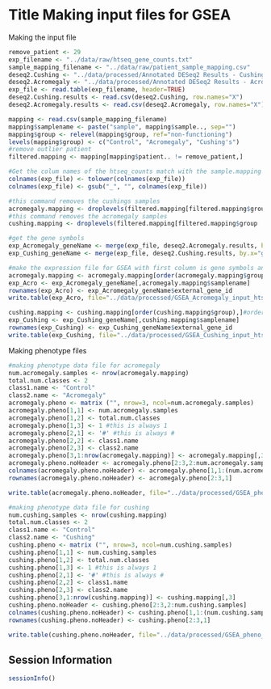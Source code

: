 Title Making input files for GSEA
========================================================

Making the input file

```r
remove_patient <- 29
exp_filename <- "../data/raw/htseq_gene_counts.txt"
sample_mapping_filename <- "../data/raw/patient_sample_mapping.csv"
deseq2.Cushing <- "../data/processed/Annotated DESeq2 Results - Cushing.csv"
deseq2.Acromegaly <- "../data/processed/Annotated DESeq2 Results - Acromegaly.csv"
exp_file <- read.table(exp_filename, header=TRUE)
deseq2.Cushing.results <- read.csv(deseq2.Cushing, row.names="X")
deseq2.Acromegaly.results <- read.csv(deseq2.Acromegaly, row.names="X")

mapping <- read.csv(sample_mapping_filename)
mapping$samplename <- paste("sample", mapping$sample.., sep="")
mapping$group <- relevel(mapping$group, ref="non-functioning")
levels(mapping$group) <- c("Control", "Acromegaly", "Cushing's")
#remove outlier patient
filtered.mapping <- mapping[mapping$patient.. != remove_patient,]

#Get the colum names of the htseq_counts match with the sample.mapping file
colnames(exp_file) <- tolower(colnames(exp_file))
colnames(exp_file) <- gsub("_", "", colnames(exp_file))

#this command removes the cushings samples
acromegaly.mapping <- droplevels(filtered.mapping[filtered.mapping$group != "Cushing's",])
#this command removes the acromegaly samples
cushing.mapping <- droplevels(filtered.mapping[filtered.mapping$group != "Acromegaly"&filtered.mapping$samplename %in% colnames(exp_file),])

#get the gene symbols
exp_Acromegaly_geneName <- merge(exp_file, deseq2.Acromegaly.results, by.x="genes", by.y="ensembl_gene_id")
exp_Cushing_geneName <- merge(exp_file, deseq2.Cushing.results, by.x="genes", by.y="ensembl_gene_id")

#make the expression file for GSEA with first column is gene symbols and other columns are htseq counts
acromegaly.mapping <- acromegaly.mapping[order(acromegaly.mapping$group),]#order the samples by control vs acromegaly
exp_Acro <- exp_Acromegaly_geneName[,acromegaly.mapping$samplename] 
rownames(exp_Acro) <- exp_Acromegaly_geneName$external_gene_id
write.table(exp_Acro, file="../data/processed/GSEA_Acromegaly_input_htseq_DEseq2.txt", sep="\t", col.names=NA)

cushing.mapping <- cushing.mapping[order(cushing.mapping$group),]#order the samples by control vs acromegaly
exp_Cushing <- exp_Cushing_geneName[,cushing.mapping$samplename] 
rownames(exp_Cushing) <- exp_Cushing_geneName$external_gene_id
write.table(exp_Cushing, file="../data/processed/GSEA_Cushing_input_htseq_DEseq2.txt", sep="\t", col.names=NA)
```
Making phenotype files

```r
#making phenotype data file for acromegaly
num.acromegaly.samples <- nrow(acromegaly.mapping)
total.num.classes <- 2
class1.name <- "Control"
class2.name <- "Acromegaly"
acromegaly.pheno <- matrix ("", nrow=3, ncol=num.acromegaly.samples)
acromegaly.pheno[1,1] <- num.acromegaly.samples
acromegaly.pheno[1,2] <- total.num.classes
acromegaly.pheno[1,3] <- 1 #this is always 1
acromegaly.pheno[2,1] <- '#' #this is always #
acromegaly.pheno[2,2] <- class1.name
acromegaly.pheno[2,3] <- class2.name
acromegaly.pheno[3,1:nrow(acromegaly.mapping)] <- acromegaly.mapping[,3]
acromegaly.pheno.noHeader <- acromegaly.pheno[2:3,2:num.acromegaly.samples]
colnames(acromegaly.pheno.noHeader) <- acromegaly.pheno[1,1:(num.acromegaly.samples-1)]
rownames(acromegaly.pheno.noHeader) <- acromegaly.pheno[2:3,1]

write.table(acromegaly.pheno.noHeader, file="../data/processed/GSEA_pheno_acromegaly.cls", sep="\t", quote=FALSE)

#making phenotype data file for cushing
num.cushing.samples <- nrow(cushing.mapping)
total.num.classes <- 2
class1.name <- "Control"
class2.name <- "Cushing"
cushing.pheno <- matrix ("", nrow=3, ncol=num.cushing.samples)
cushing.pheno[1,1] <- num.cushing.samples
cushing.pheno[1,2] <- total.num.classes
cushing.pheno[1,3] <- 1 #this is always 1
cushing.pheno[2,1] <- '#' #this is always #
cushing.pheno[2,2] <- class1.name
cushing.pheno[2,3] <- class2.name
cushing.pheno[3,1:nrow(cushing.mapping)] <- cushing.mapping[,3]
cushing.pheno.noHeader <- cushing.pheno[2:3,2:num.cushing.samples]
colnames(cushing.pheno.noHeader) <- cushing.pheno[1,1:(num.cushing.samples-1)]
rownames(cushing.pheno.noHeader) <- cushing.pheno[2:3,1]

write.table(cushing.pheno.noHeader, file="../data/processed/GSEA_pheno_cushing.cls", sep="\t", quote=FALSE)
```


Session Information
---------------------

```r
sessionInfo()
```

